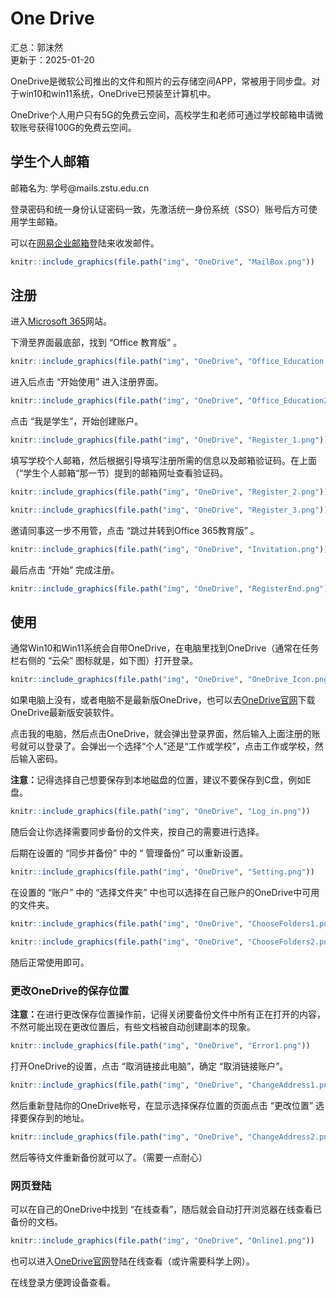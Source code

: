 # One Drive {#onedrive}

汇总：郭沫然  
更新于：2025-01-20

  OneDrive是微软公司推出的文件和照片的云存储空间APP，常被用于同步盘。对于win10和win11系统，OneDrive已预装至计算机中。
  
  OneDrive个人用户只有5G的免费云空间，高校学生和老师可通过学校邮箱申请微软账号获得100G的免费云空间。
  
## 学生个人邮箱

  邮箱名为: 学号@mails.zstu.edu.cn
  
  登录密码和统一身份认证密码一致，先激活统一身份系统（SSO）账号后方可使用学生邮箱。
  
  可以在[网易企业邮箱](https://mailh.qiye.163.com)登陆来收发邮件。
  
```r
knitr::include_graphics(file.path("img", "OneDrive", "MailBox.png"))
```
  
## 注册

  进入[Microsoft 365](https://www.microsoft.com/zh-cn/microsoft-365)网站。
  
  下滑至界面最底部，找到 “Office 教育版” 。
  
```r
knitr::include_graphics(file.path("img", "OneDrive", "Office_Education.png"))
```

  进入后点击 “开始使用” 进入注册界面。
  
```r
knitr::include_graphics(file.path("img", "OneDrive", "Office_Education2.png"))
```

  点击 “我是学生”，开始创建账户。

```r
knitr::include_graphics(file.path("img", "OneDrive", "Register_1.png"))
```

  填写学校个人邮箱，然后根据引导填写注册所需的信息以及邮箱验证码。在上面（“学生个人邮箱“那一节）提到的邮箱网址查看验证码。
  
```r
knitr::include_graphics(file.path("img", "OneDrive", "Register_2.png"))
```

```r
knitr::include_graphics(file.path("img", "OneDrive", "Register_3.png"))
```

  邀请同事这一步不用管，点击 “跳过并转到Office 365教育版” 。

```r
knitr::include_graphics(file.path("img", "OneDrive", "Invitation.png"))
```

  最后点击 “开始” 完成注册。

```r
knitr::include_graphics(file.path("img", "OneDrive", "RegisterEnd.png"))
```

## 使用

  通常Win10和Win11系统会自带OneDrive，在电脑里找到OneDrive（通常在任务栏右侧的 “云朵” 图标就是，如下图）打开登录。
  
```r
knitr::include_graphics(file.path("img", "OneDrive", "OneDrive_Icon.png"))
```
  
  如果电脑上没有，或者电脑不是最新版OneDrive，也可以去[OneDrive官网](https://www.microsoft.com/en-us/microsoft-365/onedrive/download?ocid=ORSEARCH_Bing)下载OneDrive最新版安装软件。
  
  点击我的电脑，然后点击OneDrive，就会弹出登录界面，然后输入上面注册的账号就可以登录了。会弹出一个选择“个人”还是“工作或学校”，点击工作或学校，然后输入密码。
  
  **注意：**记得选择自己想要保存到本地磁盘的位置，建议不要保存到C盘，例如E盘。
  
```r
knitr::include_graphics(file.path("img", "OneDrive", "Log_in.png"))
```

  随后会让你选择需要同步备份的文件夹，按自己的需要进行选择。
  
  后期在设置的 “同步并备份” 中的 “ 管理备份” 可以重新设置。
  
```r
knitr::include_graphics(file.path("img", "OneDrive", "Setting.png"))
```
  
  在设置的 “账户” 中的 “选择文件夹” 中也可以选择在自己账户的OneDrive中可用的文件夹。
  
```r
knitr::include_graphics(file.path("img", "OneDrive", "ChooseFolders1.png"))
```
  
```r
knitr::include_graphics(file.path("img", "OneDrive", "ChooseFolders2.png"))
```
  
  随后正常使用即可。
  
### 更改OneDrive的保存位置

  **注意：**在进行更改保存位置操作前，记得关闭要备份文件中所有正在打开的内容，不然可能出现在更改位置后，有些文档被自动创建副本的现象。
  
```r
knitr::include_graphics(file.path("img", "OneDrive", "Error1.png"))
```

  打开OneDrive的设置，点击 “取消链接此电脑”，确定 “取消链接账户”。
  
```r
knitr::include_graphics(file.path("img", "OneDrive", "ChangeAddress1.png"))
```
  
  然后重新登陆你的OneDrive帐号，在显示选择保存位置的页面点击 “更改位置” 选择要保存到的地址。
  
```r
knitr::include_graphics(file.path("img", "OneDrive", "ChangeAddress2.png"))
```
  
  然后等待文件重新备份就可以了。（需要一点耐心）

### 网页登陆

  可以在自己的OneDrive中找到 “在线查看”，随后就会自动打开浏览器在线查看已备份的文档。

```r
knitr::include_graphics(file.path("img", "OneDrive", "Online1.png"))
```
  
  也可以进入[OneDrive官网](https://www.microsoft.com/en-us/microsoft-365/onedrive/online-cloud-storage)登陆在线查看（或许需要科学上网）。
  
  在线登录方便跨设备查看。

